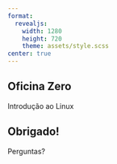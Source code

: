 ```yaml
---
format: 
  revealjs:
    width: 1280
    height: 720
    theme: assets/style.scss
center: true
---
```


## Oficina Zero {.title-slide}

Introdução ao Linux

## Obrigado! {.thanks-slide}

Perguntas?